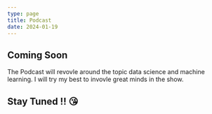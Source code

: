 ```yaml
---
type: page
title: Podcast
date: 2024-01-19
---
```


## Coming Soon

The Podcast will revovle around the topic data science and machine learning.
I will try my best to invovle great minds in the show.

## Stay Tuned !! 😘
